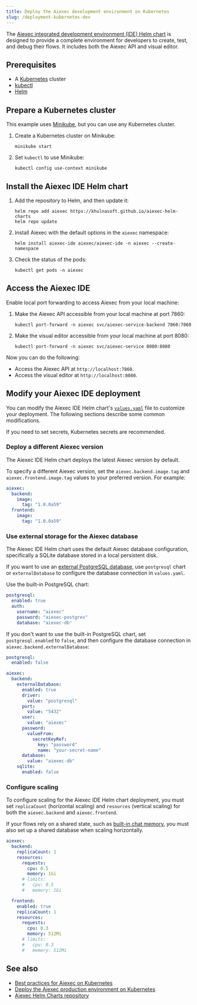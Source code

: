 ```yaml
---
title: Deploy the Aiexec development environment on Kubernetes
slug: /deployment-kubernetes-dev
---
```



The [Aiexec integrated development environment (IDE) Helm chart](https://gitlab.com/khulnasoft/aiexec-helm-charts/tree/main/charts/aiexec-ide) is designed to provide a complete environment for developers to create, test, and debug their flows. It includes both the Aiexec API and visual editor.

## Prerequisites

- A [Kubernetes](https://kubernetes.io/docs/setup/) cluster
- [kubectl](https://kubernetes.io/docs/tasks/tools/#kubectl)
- [Helm](https://helm.sh/docs/intro/install/)

## Prepare a Kubernetes cluster

This example uses [Minikube](https://minikube.sigs.k8s.io/docs/start/), but you can use any Kubernetes cluster.

1. Create a Kubernetes cluster on Minikube:

	```shell
	minikube start
	```

2. Set `kubectl` to use Minikube:

	```shell
	kubectl config use-context minikube
	```

## Install the Aiexec IDE Helm chart

1. Add the repository to Helm, and then update it:

	```shell
	helm repo add aiexec https://khulnasoft.github.io/aiexec-helm-charts
	helm repo update
	```

2. Install Aiexec with the default options in the `aiexec` namespace:

	```shell
	helm install aiexec-ide aiexec/aiexec-ide -n aiexec --create-namespace
	```

3. Check the status of the pods:

	```shell
	kubectl get pods -n aiexec
	```

## Access the Aiexec IDE

Enable local port forwarding to access Aiexec from your local machine:

1. Make the Aiexec API accessible from your local machine at port 7860:

    ```shell
    kubectl port-forward -n aiexec svc/aiexec-service-backend 7860:7860
    ```

2. Make the visual editor accessible from your local machine at port 8080:

    ```shell
    kubectl port-forward -n aiexec svc/aiexec-service 8080:8080
    ```

Now you can do the following:

- Access the Aiexec API at `http://localhost:7860`.
- Access the visual editor at `http://localhost:8080`.

## Modify your Aiexec IDE deployment

You can modify the Aiexec IDE Helm chart's [`values.yaml`](https://gitlab.com/khulnasoft/aiexec-helm-charts/blob/main/charts/aiexec-ide/values.yaml) file to customize your deployment.
The following sections describe some common modifications.

If you need to set secrets, Kubernetes secrets are recommended.

### Deploy a different Aiexec version

The Aiexec IDE Helm chart deploys the latest Aiexec version by default.

To specify a different Aiexec version, set the `aiexec.backend.image.tag` and `aiexec.frontend.image.tag` values to your preferred version.
For example:

```yaml
aiexec:
  backend:
    image:
      tag: "1.0.0a59"
  frontend:
    image:
      tag: "1.0.0a59"
```

### Use external storage for the Aiexec database

The Aiexec IDE Helm chart uses the default Aiexec database configuration, specifically a SQLite database stored in a local persistent disk.

If you want to use an [external PostgreSQL database](/configuration-custom-database), use `postgresql` chart or `externalDatabase` to configure the database connection in `values.yaml`.

<Tabs>
<TabItem value="postgresql" label="postgresql" default>

Use the built-in PostgreSQL chart:

```yaml
postgresql:
  enabled: true
  auth:
    username: "aiexec"
    password: "aiexec-postgres"
    database: "aiexec-db"
```

</TabItem>
<TabItem value="externaldatabase" label="externalDatabase">

If you don't want to use the built-in PostgreSQL chart, set `postgresql.enabled` to `false`, and then configure the database connection in `aiexec.backend.externalDatabase`:

```yaml
postgresql:
  enabled: false

aiexec:
  backend:
    externalDatabase:
      enabled: true
      driver:
        value: "postgresql"
      port:
        value: "5432"
      user:
        value: "aiexec"
      password:
        valueFrom:
          secretKeyRef:
            key: "password"
            name: "your-secret-name"
      database:
        value: "aiexec-db"
    sqlite:
      enabled: false
```

</TabItem>
</Tabs>

### Configure scaling

To configure scaling for the Aiexec IDE Helm chart deployment, you must set `replicaCount` (horizontal scaling) and `resources` (vertical scaling) for both the `aiexec.backend` and `aiexec.frontend`.

If your flows rely on a shared state, such as [built-in chat memory](/memory), you must also set up a shared database when scaling horizontally.

```yaml
aiexec:
  backend:
    replicaCount: 1
    resources:
      requests:
        cpu: 0.5
        memory: 1Gi
      # limits:
      #   cpu: 0.5
      #   memory: 1Gi

  frontend:
    enabled: true
    replicaCount: 1
    resources:
      requests:
        cpu: 0.3
        memory: 512Mi
      # limits:
      #   cpu: 0.3
      #   memory: 512Mi
```

## See also

* [Best practices for Aiexec on Kubernetes](/deployment-prod-best-practices)
* [Deploy the Aiexec production environment on Kubernetes](/deployment-kubernetes-prod)
* [Aiexec Helm Charts repository](https://gitlab.com/khulnasoft/aiexec-helm-charts)